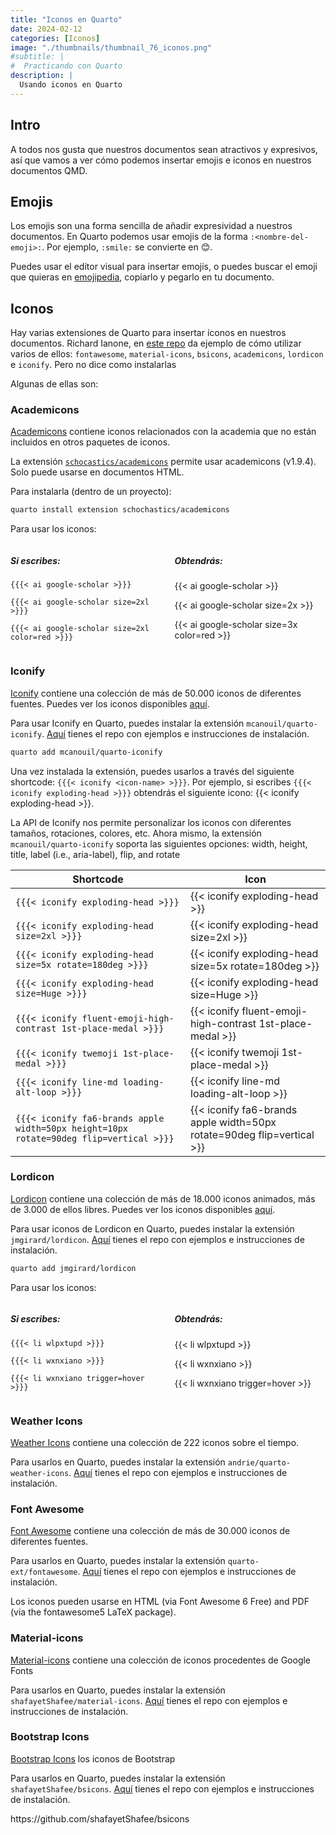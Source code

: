 ```yaml
---
title: "Iconos en Quarto"
date: 2024-02-12
categories: [Iconos]
image: "./thumbnails/thumbnail_76_iconos.png"
#subtitle: | 
#  Practicando con Quarto
description: |
  Usando iconos en Quarto
---
```


## Intro

A todos nos gusta que nuestros documentos sean atractivos y expresivos, así que vamos a ver cómo podemos insertar emojis e iconos en nuestros documentos QMD.


## Emojis

Los emojis son una forma sencilla de añadir expresividad a nuestros documentos. En Quarto podemos usar emojis de la forma `:<nombre-del-emoji>:`. Por ejemplo, `:smile:` se convierte en 😊.

Puedes usar el editor visual para insertar emojis, o puedes buscar el emoji que quieras en [emojipedia](https://emojipedia.org/), copiarlo y pegarlo en tu documento.

## Iconos

Hay varias extensiones de Quarto para insertar íconos en nuestros documentos. Richard Ianone, en [este repo](https://github.com/rich-iannone/quarto-icons-examples) da ejemplo de cómo utilizar varios de ellos: `fontawesome`, `material-icons`, `bsicons`, `academicons`, `lordicon` e `iconify`. Pero no dice como instalarlas


Algunas de ellas son:

### Academicons

[Academicons](https://jpswalsh.github.io/academicons/) contiene iconos relacionados con la academia que no están incluidos en otros paquetes de iconos.

La extensión [`schocastics/academicons`](https://github.com/schochastics/academicons) permite usar academicons (v1.9.4). Solo puede usarse en documentos HTML.

Para instalarla (dentro de un proyecto):

```bash
quarto install extension schochastics/academicons
```



Para usar los iconos:

:::: {.columns}
::: {.column width="50%"}
##### Si escribes:

`{{{< ai google-scholar >}}}`  

`{{{< ai google-scholar size=2xl >}}}`

`{{{< ai google-scholar size=2xl color=red >}}}` 

:::

::: {.column width="50%"}

#####  Obtendrás:
{{< ai google-scholar >}}  

{{< ai google-scholar size=2x >}}

{{< ai google-scholar size=3x color=red >}} 
:::

::::

### Iconify

[Iconify](https://iconify.design/) contiene una colección de más de 50.000 iconos de diferentes fuentes. Puedes ver los iconos disponibles [aquí](https://icon-sets.iconify.design/). 

Para usar Iconify en Quarto, puedes instalar la extensión `mcanouil/quarto-iconify`. [Aquí](https://github.com/mcanouil/quarto-iconify) tienes el repo con ejemplos e instrucciones de instalación.


```bash
quarto add mcanouil/quarto-iconify
```

Una vez instalada la extensión, puedes usarlos a través del siguiente shortcode: `{{{< iconify <icon-name> >}}}`. Por ejemplo, si escribes   `{{{< iconify exploding-head >}}}`  obtendrás el siguiente icono: {{< iconify exploding-head >}}.


La API de Iconify nos permite personalizar los iconos con diferentes tamaños, rotaciones, colores, etc. Ahora mismo, la extensión  `mcanouil/quarto-iconify` soporta las siguientes opciones: width, height, title, label (i.e., aria-label), flip, and rotate

| Shortcode                                                                              | Icon                                                                   |
| -------------------------------------------------------------------------------------- | ---------------------------------------------------------------------- |
| `{{{< iconify exploding-head >}}}`                                                     | {{< iconify exploding-head >}}                                         |
| `{{{< iconify exploding-head size=2xl >}}}`                                            | {{< iconify exploding-head size=2xl >}}                                |
| `{{{< iconify exploding-head size=5x rotate=180deg >}}}`                               | {{< iconify exploding-head size=5x rotate=180deg >}}                   |
| `{{{< iconify exploding-head size=Huge >}}}`                                           | {{< iconify exploding-head size=Huge >}}                               |
| `{{{< iconify fluent-emoji-high-contrast 1st-place-medal >}}}`                         | {{< iconify fluent-emoji-high-contrast 1st-place-medal >}}             |
| `{{{< iconify twemoji 1st-place-medal >}}}`                                            | {{< iconify twemoji 1st-place-medal >}}                                |
| `{{{< iconify line-md loading-alt-loop >}}}`                                           | {{< iconify line-md loading-alt-loop >}}                               |
| `{{{< iconify fa6-brands apple width=50px height=10px rotate=90deg flip=vertical >}}}` | {{< iconify fa6-brands apple width=50px rotate=90deg flip=vertical >}} |


### Lordicon

[Lordicon](https://lordicon.com/) contiene una colección de más de 18.000 iconos animados, más de 3.000 de ellos libres. Puedes ver los iconos disponibles [aquí](https://lordicon.com/icons). 

Para usar iconos de Lordicon en Quarto, puedes instalar la extensión `jmgirard/lordicon`. [Aquí](https://github.com/jmgirard/lordicon) tienes el repo con ejemplos e instrucciones de instalación.



```bash
quarto add jmgirard/lordicon
```

Para usar los iconos:

:::: {.columns}
::: {.column width="50%"}
##### Si escribes:

`{{{< li wlpxtupd >}}}`

`{{{< li wxnxiano >}}}` 

`{{{< li wxnxiano trigger=hover >}}}`


:::

::: {.column width="50%"}

#####  Obtendrás:

{{< li wlpxtupd >}}

{{< li wxnxiano >}}

{{< li wxnxiano trigger=hover >}}

:::

::::





### Weather Icons

[Weather Icons](https://erikflowers.github.io/weather-icons/) contiene una colección de 222 iconos sobre el tiempo.

Para usarlos en Quarto, puedes instalar la extensión `andrie/quarto-weather-icons`. [Aquí](https://github.com/andrie/quarto-weather-icons) tienes el repo con ejemplos e instrucciones de instalación.





### Font Awesome


[Font Awesome](https://fontawesome.com/) contiene una colección de más de 30.000 iconos de diferentes fuentes. 

Para usarlos en Quarto, puedes instalar la extensión `quarto-ext/fontawesome`. [Aquí](https://github.com/quarto-ext/fontawesome) tienes el repo con ejemplos e instrucciones de instalación.

Los iconos pueden usarse en HTML (via Font Awesome 6 Free) and PDF (via the fontawesome5 LaTeX package).




### Material-icons

[Material-icons](https://fonts.google.com/icons?icon.set=Material+Icons&icon.query=chart) contiene una colección de iconos procedentes de Google Fonts

Para usarlos en Quarto, puedes instalar la extensión `shafayetShafee/material-icons`. [Aquí](https://github.com/shafayetShafee/material-icons) tienes el repo con ejemplos e instrucciones de instalación.



### Bootstrap Icons

[Bootstrap Icons](https://icons.getbootstrap.com/) los iconos de Bootstrap


Para usarlos en Quarto, puedes instalar la extensión `shafayetShafee/bsicons`. [Aquí](https://github.com/shafayetShafee/bsicons) tienes el repo con ejemplos e instrucciones de instalación.




https://github.com/shafayetShafee/bsicons